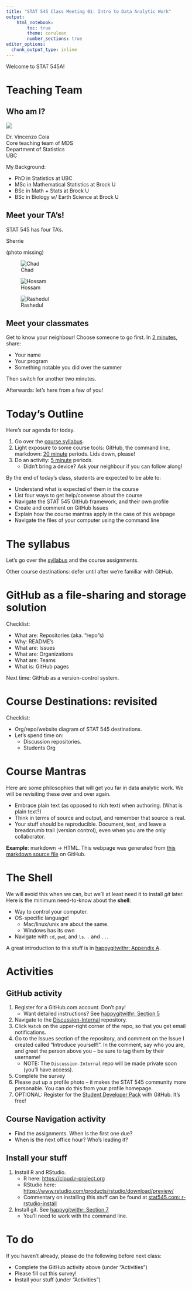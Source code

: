 ```yaml
---
title: "STAT 545 Class Meeting 01: Intro to Data Analytic Work"
output:
    html_notebook:
        toc: true
        theme: cerulean
        number_sections: true
editor_options: 
  chunk_output_type: inline
---
```


Welcome to STAT 545A!

# Teaching Team

## Who am I?

![](cm001_files/vincenzo.jpg)

Dr. Vincenzo Coia   
Core teaching team of MDS   
Department of Statistics   
UBC   

My Background:

- PhD in Statistics at UBC
- MSc in Mathematical Statistics at Brock U
- BSc in Math + Stats at Brock U
- BSc in Biology w/ Earth Science at Brock U

## Meet your TA's!

STAT 545 has four TA's.

Sherrie

(photo missing)

![Chad](cm001_files/chad.jpeg)


![Hossam](cm001_files/hossam.jpeg)


![Rashedul](cm001_files/rashedul.jpeg)

## Meet your classmates

Get to know your neighbour! Choose someone to go first. In [2 minutes](https://www.youtube.com/watch?v=48z7nQaehWI), share:

- Your name
- Your program
- Something notable you did over the summer

Then switch for another two minutes.

Afterwards: let's here from a few of you!

# Today's Outline

Here's our agenda for today. 

1. Go over the [course syllabus](http://stat545.com/Classroom).
2. Light exposure to some course tools: GitHub, the command line, markdown: [20 minute](https://www.youtube.com/watch?v=kxGWsHYITAw) periods. Lids down, please!
3. Do an activity: [5 minute](https://www.youtube.com/watch?v=MxQWLbdGLfE) periods. 
    - Didn't bring a device? Ask your neighbour if you can follow along!

By the end of today's class, students are expected to be able to:

- Understand what is expected of them in the course
- List four ways to get help/converse about the course
- Navigate the STAT 545 GitHub framework, and their own profile
- Create and comment on GitHub Issues
- Explain how the course mantras apply in the case of this webpage
- Navigate the files of your computer using the command line

# The syllabus

Let's go over the [syllabus](http://stat545.com/Classroom) and the course assignments. 

Other course destinations: defer until after we're familiar with GitHub.

# GitHub as a file-sharing and storage solution

Checklist:

- What are: Repositories (aka. "repo"s)
- Why: README's
- What are: Issues
- What are: Organizations
- What are: Teams
- What is: GitHub pages

Next time: GitHub as a version-control system. 

# Course Destinations: revisited

Checklist:

- Org/repo/website diagram of STAT 545 destinations.
- Let's spend time on:
    - Discussion repositories. 
    - Students Org

# Course Mantras

Here are some philosophies that will get you far in data analytic work. We will be revisiting these over and over again. 

- Embrace plain text (as opposed to rich text) when authoring. (What is plain text?)
- Think in terms of source and output, and remember that source is real. 
- Your stuff should be reproducible. Document, test, and leave a breadcrumb trail (version control), even when you are the only collaborator. 

__Example__: markdown -> HTML. This webpage was generated from [this markdown source file](https://raw.githubusercontent.com/STAT545-UBC/Classroom/master/notes/cm001.Rmd) on GitHub.

# The Shell

We will avoid this when we can, but we'll at least need it to install _git_ later. Here is the minimum need-to-know about the __shell__:

- Way to control your computer.
- OS-specific language!
    - Mac/linux/unix are about the same.
    - Windows has its own
- Navigate with `cd`, `pwd`, and `ls`. `.` and `..`.

A great introduction to this stuff is in [happygitwithr: Appendix A](http://happygitwithr.com/shell.html).

# Activities

## GitHub activity

1. Register for a GitHub.com account. Don't pay!
    - Want detailed instructions? See  [happygitwithr: Section 5](http://happygitwithr.com/github-acct.html)
2. Navigate to the [Discussion-Internal](https://github.com/STAT545-UBC/Discussion-Internal) repository.
3. Click `Watch` on the upper-right corner of the repo, so that you get email notifications. 
4. Go to the Issues section of the repository, and comment on the Issue I created called "Introduce yourself!". In the comment, say who you are, and greet the person above you -- be sure to tag them by their username!
    - NOTE: The `Discussion-Internal` repo will be made private soon (you'll have access).
5. Complete the survey
6. Please put up a profile photo -- it makes the STAT 545 community more personable. You can do this from your profile homepage. 
7. OPTIONAL: Register for the [Student Developer Pack](https://education.github.com/pack) with GitHub. It's free!

## Course Navigation activity

- Find the assignments. When is the first one due?
- When is the next office hour? Who's leading it?

## Install your stuff

1. Install R and RStudio.
    - R here: <https://cloud.r-project.org>
    - RStudio here: <https://www.rstudio.com/products/rstudio/download/preview/>
    - Commentary on installing this stuff can be found at [stat545.com: r-rstudio-install](http://stat545.com/block000_r-rstudio-install.html)
2. Install git. See [happygitwithr: Section 7](http://happygitwithr.com/install-git.html)
    - You'll need to work with the command line. 

# To do

If you haven't already, please do the following before next class:

- Complete the GitHub activity above (under "Activities")
- Please fill out this survey!
- Install your stuff (under "Activities")






